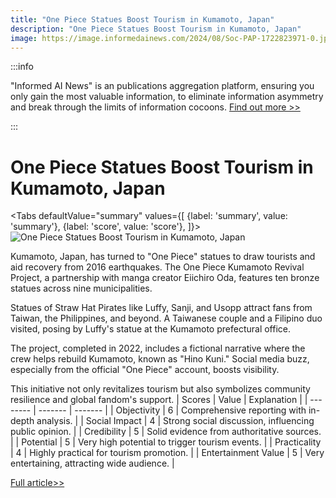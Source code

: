 ```yaml
---
title: "One Piece Statues Boost Tourism in Kumamoto, Japan"
description: "One Piece Statues Boost Tourism in Kumamoto, Japan"
image: https://image.informedainews.com/2024/08/Soc-PAP-1722823971-0.jpg
---
```



:::info

"Informed AI News" is an publications aggregation platform, ensuring you only gain the most valuable information, to eliminate information asymmetry and break through the limits of information cocoons.  [Find out more >>](/)

:::

# One Piece Statues Boost Tourism in Kumamoto, Japan


<Tabs
	defaultValue="summary"
	values={[
	{label: 'summary', value: 'summary'},
	{label: 'score', value: 'score'},
]}>
<TabItem value="summary">
<img
  src="https://image.informedainews.com/2024/08/Soc-PAP-1722823971-0.jpg"
  alt="One Piece Statues Boost Tourism in Kumamoto, Japan"
/>



Kumamoto, Japan, has turned to "One Piece" statues to draw tourists and aid recovery from 2016 earthquakes. The One Piece Kumamoto Revival Project, a partnership with manga creator Eiichiro Oda, features ten bronze statues across nine municipalities.

Statues of Straw Hat Pirates like Luffy, Sanji, and Usopp attract fans from Taiwan, the Philippines, and beyond. A Taiwanese couple and a Filipino duo visited, posing by Luffy's statue at the Kumamoto prefectural office.

The project, completed in 2022, includes a fictional narrative where the crew helps rebuild Kumamoto, known as "Hino Kuni." Social media buzz, especially from the official "One Piece" account, boosts visibility.

This initiative not only revitalizes tourism but also symbolizes community resilience and global fandom's support.
</TabItem>
<TabItem value="score">
	| Scores     | Value   | Explanation |
	| -------- | ------- | ------- |
	| Objectivity  | 6    | Comprehensive reporting with in-depth analysis.    |
	| Social Impact | 4     | Strong social discussion, influencing public opinion.    |
	| Credibility    | 5    | Solid evidence from authoritative sources.    |
	| Potential    | 5    | Very high potential to trigger tourism events.    |
	| Practicality    | 4    | Highly practical for tourism promotion.    |
	| Entertainment Value    | 5    | Very entertaining, attracting wide audience.    |
</TabItem>
</Tabs>

[Full article>>](https://asia.nikkei.com/Business/Travel-Leisure/One-Piece-statues-draw-fans-from-Taiwan-Philippines-to-Japan-region)
